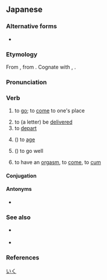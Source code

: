 ==Japanese==
{{ja-kanjitab|ゆ|sort=ゆく|yomi=kun|alt=往く}}
{{ja-kanjitab|い|sort=いく|yomi=kun|alt=往く}}

===Alternative forms===
* {{sense|to orgasm}} {{ja-r|イく}}

===Etymology===
From {{inh|ja|ojp|-}}, from {{inh|ja|jpx-pro|*eku}}. Cognate with {{cog|ryu|行ちゅん|tr=いちゅん, ichun}}, {{cog|mvi|行きぃ|tr=いきぃ, iksï}}.

===Pronunciation===
{{ja-pron|いく|acc=0|acc_ref=SMK2}}
{{ja-ojad}}
{{ja-pron|ゆく|acc=0|acc_ref=SMK2}}

===Verb===
{{ja-verb|type=1s|いく|ゆく|tr=intrans}}

# to [[go]]; to [[come]] to one's place
#: {{ja-usex|彼は京%都に'''行って'''いたようだ。|^かれ は ^きょう%と に '''いって''' いた よう だ。|He seems to have '''been''' to Kyoto.}}
#: {{ja-usex|泳ぎに'''行って'''もいい？|およぎ に '''いって''' も い.い？|May I '''go''' swimming?}}
#: {{ja-usex|今'''行く'''よ！|いま '''いく''' よ！|I'm coming!}}
#: {{ja-usex|[[もう]][[こんな]][[時%間]]！[[そろそろ]]'''行か[[なきゃ]]'''。|もう こんな じ%かん！そろそろ '''いかなきゃ'''。|Will you look at the time! I've '''got to''' get '''go'''ing.}}
# to (a letter) be [[deliver|delivered]]
# to [[depart]]
#: {{ja-usex|'''ゆく'''年くる年。|'''ゆく''' とし くる とし。|A year departing and a year coming.}}
# ({{l|ja|[[年]][[が]]～}}) to [[age]]
#: {{ja-usex|彼は年が'''行って'''いる。|かれ は とし が '''いって''' いる。|He is '''old'''.}}
# ({{l|ja|[[うまく]]～}}) to go well
#: {{ja-usex|そう毎%度%物%事はうまく'''行かない'''。|そう まい%ど% もの%ごと は うまく '''いかない'''。|Not every time do things '''go''' well.}}
# {{lb|ja|slang}} to have an [[orgasm]], to [[come]], to [[cum]]

{{attention|ja|seems to be missing the sense as in 先を行く, 街を行く}}

====Conjugation====
{{ja-verbconj|行く|行か|いか<br>ゆか|ika<br>yuka|行き|いき<br>ゆき|iki<br>yuki|行く|いく<br>ゆく|iku<br>yuku|行く|いく<br>ゆく|iku<br>yuku|行け|いけ<br>ゆけ|ike<br>yuke|行け|いけ<br>ゆけ|ike<br>yuke|行かれる|いかれる<br>ゆかれる|ikareru<br>yukareru|行かせる<br><br>行かす|いかせる<br>ゆかせる<br>いかす<br>ゆかす|ikaseru<br>yukaseru<br>ikasu<br>yukasu|行ける|いける<br>ゆける|ikeru<br>yukeru|[[行こう]]|いこう<br>ゆこう|ikō<br>yukō|[[行かない]]|いかない<br>ゆかない|ikanai<br>yukanai|行かず|いかず<br>ゆかず|ikazu<br>yukazu|行きます|いきます<br>ゆきます|ikimasu<br>yukimasu|[[行った]]|いった|itta|行って|いって|itte|行けば|いけば<br>ゆけば|ikeba<br>yukeba}}

====Antonyms====
* {{sense|to come}} {{ja-r|来る|くる}}

===See also===
* {{ja-r|いらっしゃる}} {{qualifier|honorific}}
* {{ja-r|参る|まいる}} {{qualifier|humble}}

===References===
<references/>

[[Category:ja:Sex|いく]]